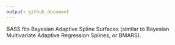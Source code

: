 ```yaml
---
output: github_document
---
```


<!-- README.md is generated from README.Rmd. Please edit that file -->
<!--
```r
knitr::opts_chunk$set(
  collapse = TRUE,
  comment = "#>",
  fig.path = "README-"
)
```
-->

BASS fits Bayesian Adaptive Spline Surfaces (similar to Bayesian Multivariate Adaptive Regression Splines, or BMARS).